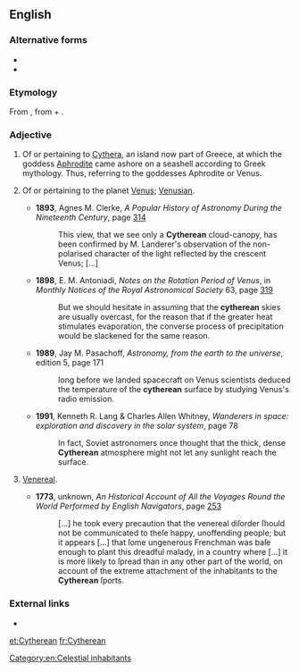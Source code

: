 ==English==

===Alternative forms===
* {{alter|en|Cytherian}}
* {{n-g|also attested with an initial minuscule {{m|en||c}}}}

===Etymology===
From {{term|Cythera|lang=en}}, from {{etyl|grc|en}} {{term|Κύθηρα|lang=grc}} + {{term|-an|lang=en}}.

===Adjective===
{{en-adj|-}}

# {{context|uncommon|lang=en}} Of or pertaining to [[Cythera]], an island now part of Greece, at which the goddess [[Aphrodite]] came ashore on a seashell according to Greek mythology. Thus, referring to the goddesses Aphrodite or Venus.
# {{context|uncommon|lang=en}} Of or pertaining to the planet [[Venus]]; [[Venusian]].
#* '''1893''', Agnes M. Clerke, ''A Popular History of Astronomy During the Nineteenth Century'', page [http://books.google.com/books?id=mgZDAAAAIAAJ&pg=PA314&dq=cytherean 314]
#*: This view, that we see only a '''Cytherean''' cloud-canopy, has been confirmed by M. Landerer's observation of the non-polarised character of the light reflected by the crescent Venus; [...]
#* '''1898''', E. M. Antoniadi, ''Notes on the Rotation Period of Venus'', in ''Monthly Notices of the Royal Astronomical Society'' 63, page [http://books.google.com/books?id=WPc3AAAAMAAJ&pg=PA319&dq=cytherean 319]
#*: But we should hesitate in assuming that the '''cytherean''' skies are usually overcast, for the reason that if the greater heat stimulates evaporation, the converse process of precipitation would be slackened for the same reason.
#* '''1989''', Jay M. Pasachoff, ''Astronomy, from the earth to the universe'', edition 5, page 171
#*: long before we landed spacecraft on Venus scientists deduced the temperature of the '''cytherean''' surface by studying Venus's radio emission.
#* '''1991''', Kenneth R. Lang & Charles Allen Whitney, ''Wanderers in space: exploration and discovery in the solar system'', page 78
#*: In fact, Soviet astronomers once thought that the thick, dense '''Cytherean''' atmosphere might not let any sunlight reach the surface.
# {{context|rare|lang=en}} [[venereal|Venereal]].
#* '''1773''', unknown, ''An Historical Account of All the Voyages Round the World Performed by English Navigators'', page [http://books.google.com/books?id=daYNAAAAQAAJ&pg=PA258&dq=cytherean 253]
#*: [...] he took every precaution that the venereal diſorder ſhould not be communicated to theſe happy, unoffending people; but it appears [...] that ſome ungenerous Frenchman was baſe enough to plant this dreadful malady, in a country where [...] it is more likely to ſpread than in any other part of the world, on account of the extreme attachment of the inhabitants to the '''Cytherean''' ſports.

===External links===
* {{pedia}}

[[Category:en:Celestial inhabitants]]

[[et:Cytherean]]
[[fr:Cytherean]]